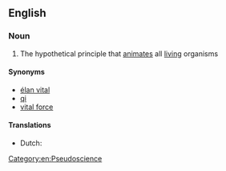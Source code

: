 ==English==

===Noun===
{{wikipedia}}
{{en-noun|sg=[[life]] [[force]]|-}}

# The hypothetical principle that [[animate]]s all [[living]] organisms

====Synonyms====
*[[élan vital]]
*[[qi]]
*[[vital force]]

====Translations====
{{trans-top|life force}}
*Dutch: {{t+|nl|levenskracht|f}}
{{trans-bottom}}

[[Category:en:Pseudoscience]]
